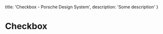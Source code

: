 
  title: 'Checkbox - Porsche Design System',
  description: 'Some description'
}

# Checkbox <ComponentStatus tagName="p-checkbox"></ComponentStatus>

